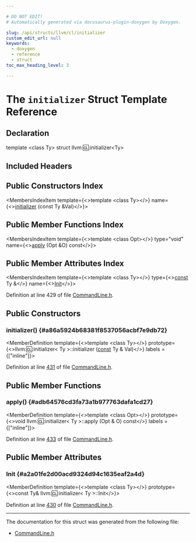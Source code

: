 ```yaml
---

# DO NOT EDIT!
# Automatically generated via docusaurus-plugin-doxygen by Doxygen.

slug: /api/structs/llvm/cl/initializer
custom_edit_url: null
keywords:
  - doxygen
  - reference
  - struct
toc_max_heading_level: 3

---
```





# The `initializer` Struct Template Reference

<DoxygenPage pluginConfig={pluginConfig}>



## Declaration

<CodeBlock>template &lt;class Ty&gt;
struct llvm::cl::initializer&lt;Ty&gt;</CodeBlock>

## Included Headers

<IncludesList>
<IncludesListItem
  filePath="llvm/Support/CommandLine.h"
  permalink="/docs/api/files/include/include/llvm/include/llvm/support/commandline-h"
  isLocal="true" />
</IncludesList>

## Public Constructors Index

<MembersIndex>

<MembersIndexItem
  template={<>template &lt;class Ty&gt;</>}
  name={<><a href="#a86a5924b68381f8537056acbf7e9db72">initializer</a> (const Ty &amp;Val)</>}>
</MembersIndexItem>

</MembersIndex>

## Public Member Functions Index

<MembersIndex>

<MembersIndexItem
  template={<>template &lt;class Opt&gt;</>}
  type="void"
  name={<><a href="#adb64576cd3fa73a1b977763dafa1cd27">apply</a> (Opt &amp;O) const</>}>
</MembersIndexItem>

</MembersIndex>

## Public Member Attributes Index

<MembersIndex>

<MembersIndexItem
  template={<>template &lt;class Ty&gt;</>}
  type={<><a href="/docs/api/files/lib/lib/target/lib/target/aarch64/aarch64promoteconstant-cpp/#a90f8350fecae261c25be85d38b451bff">const</a> Ty &amp;</>}
  name={<><a href="#a2a01fe2d00acd9324d94c1635eaf2a4d">Init</a></>}>
</MembersIndexItem>

</MembersIndex>


Definition at line 429 of file <a href="/docs/api/files/include/include/llvm/include/llvm/support/commandline-h">CommandLine.h</a>.

<SectionDefinition>

## Public Constructors

### initializer() {#a86a5924b68381f8537056acbf7e9db72}

<MemberDefinition
  template={<>template &lt;class Ty&gt;</>}
  prototype={<>llvm::cl::initializer&lt; Ty &gt;::initializer (<a href="/docs/api/files/lib/lib/target/lib/target/aarch64/aarch64promoteconstant-cpp/#a90f8350fecae261c25be85d38b451bff">const</a> Ty &amp; Val)</>}
  labels = {["inline"]}>

Definition at line <a href="/docs/api/files/include/include/llvm/include/llvm/support/commandline-h/#l00431">431</a> of file <a href="/docs/api/files/include/include/llvm/include/llvm/support/commandline-h">CommandLine.h</a>.
</MemberDefinition>

</SectionDefinition>

<SectionDefinition>

## Public Member Functions

### apply() {#adb64576cd3fa73a1b977763dafa1cd27}

<MemberDefinition
  template={<>template &lt;class Opt&gt;</>}
  prototype={<>void llvm::cl::initializer&lt; Ty &gt;::apply (Opt &amp; O) const</>}
  labels = {["inline"]}>

Definition at line <a href="/docs/api/files/include/include/llvm/include/llvm/support/commandline-h/#l00433">433</a> of file <a href="/docs/api/files/include/include/llvm/include/llvm/support/commandline-h">CommandLine.h</a>.
</MemberDefinition>

</SectionDefinition>

<SectionDefinition>

## Public Member Attributes

### Init {#a2a01fe2d00acd9324d94c1635eaf2a4d}

<MemberDefinition
  template={<>template &lt;class Ty&gt;</>}
  prototype={<>const Ty&amp; llvm::cl::initializer&lt; Ty &gt;::Init</>}>

Definition at line <a href="/docs/api/files/include/include/llvm/include/llvm/support/commandline-h/#l00430">430</a> of file <a href="/docs/api/files/include/include/llvm/include/llvm/support/commandline-h">CommandLine.h</a>.
</MemberDefinition>

</SectionDefinition>

<hr/>

The documentation for this struct was generated from the following file:

<ul>
<li><a href="/docs/api/files/include/include/llvm/include/llvm/support/commandline-h">CommandLine.h</a></li>
</ul>

</DoxygenPage>
